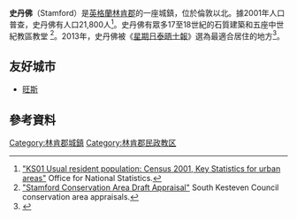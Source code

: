 {{noteTA
|1=zh-hans:斯坦福;zh-hk:史丹福;zh-tw:史丹佛;
}}
{{Infobox UK place
|中文名=史丹佛
|static_image_name        = High Street St Martin's, Stamford.jpg
|static_image_caption     = 
|country                  = 英格蘭
|latitude                 = 52.656
|longitude                = -0.484
|label_position           = left
|official_name            = Stamford
|population               = 19,701
|civil_parish=  Stamford
|shire_district           = [[South_Kesteven|South Kesteven]]
|shire_county             = [[林肯郡|林肯郡]]
|region                   = 東米德蘭茲
|constituency_westminster = [[格蘭瑟姆和斯坦福_(英國國會選區)|格蘭瑟姆和斯坦福]]
|post_town                = STAMFORD
|postcode_district        = PE9
|postcode_area            = PE
|dial_code                = 01780
|os_grid_reference        = TF0207
|london_distance_mi       = 92<!-- straight line per MOS – constant and comparable with other place distances -->
|london_direction         = S
}}
'''史丹佛'''（Stamford）是[[英格蘭|英格蘭]][[林肯郡|林肯郡]]的一座城鎮，位於倫敦以北{{convert|92|mi|km|}}。據2001年人口普查，史丹佛有人口21,800人<ref>[http://www.statistics.gov.uk/StatBase/ssdataset.asp?vlnk=8271&Pos=2&ColRank=1&Rank=144 "KS01 Usual resident population: Census 2001, Key Statistics for urban areas"] {{Wayback|url=http://www.statistics.gov.uk/StatBase/ssdataset.asp?vlnk=8271&Pos=2&ColRank=1&Rank=144 |date=20110629145816 }} Office for National Statistics.</ref>。史丹佛有眾多17至18世紀的石質建築和五座中世紀教區教堂 <ref>[http://www.southkesteven.gov.uk/CHttpHandler.ashx?id=4891&p=0 "Stamford Conservation Area Draft Appraisal"] {{Wayback|url=http://www.southkesteven.gov.uk/CHttpHandler.ashx?id=4891&p=0 |date=20200807131401 }} South Kesteven Council conservation area appraisals.</ref>。2013年，史丹佛被《[[星期日泰晤士報|星期日泰晤士報]]》選為最適合居住的地方<ref>{{cite web |url=http://www.thesundaytimes.co.uk/sto/style/homes_and_gardens/best_places/article1229437.ece |title=The winners: Our four top spots |publisher=The Sunday Times |date=17 March 2013 |accessdate=26 June 2013 |archive-date=2016-12-20 |archive-url=https://web.archive.org/web/20161220003818/http://www.thesundaytimes.co.uk/sto/style/homes_and_gardens/best_places/article1229437.ece |dead-url=no }}</ref>。

==友好城市==
* {{FRA}} [[旺斯|旺斯]]

==參考資料==
{{reflist}}
[[Category:林肯郡城鎮|Category:林肯郡城鎮]]
[[Category:林肯郡民政教区|Category:林肯郡民政教区]]